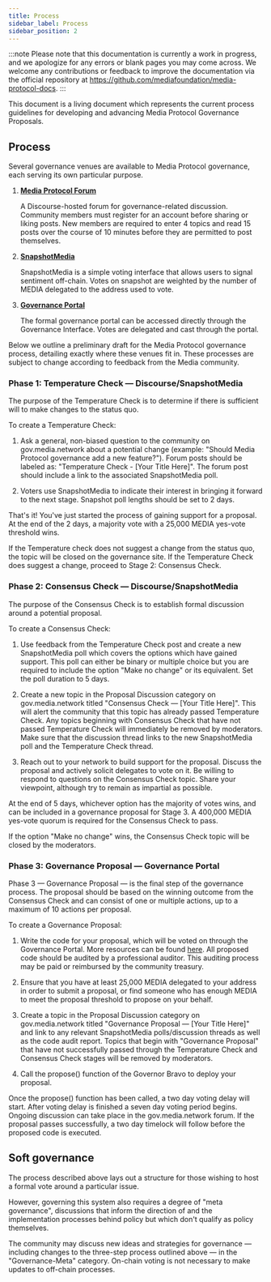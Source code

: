 ```yaml
---
title: Process
sidebar_label: Process
sidebar_position: 2
---
```


:::note
Please note that this documentation is currently a work in progress, and we apologize for any errors or blank pages you may come across. We welcome any contributions or feedback to improve the documentation via the official repository at https://github.com/mediafoundation/media-protocol-docs.
:::

This document is a living document which represents the current process guidelines for developing and advancing Media Protocol Governance Proposals.

## Process

Several governance venues are available to Media Protocol governance, each serving its own particular purpose.

1. [**Media Protocol Forum**](https://forum.media.network/)

    A Discourse-hosted forum for governance-related discussion. Community members must register for an account before sharing or liking posts. New members are required to enter 4 topics and read 15 posts over the course of 10 minutes before they are permitted to post themselves.

2. [**SnapshotMedia**](https://snapshot.page/#/media)

    SnapshotMedia is a simple voting interface that allows users to signal sentiment off-chain. Votes on snapshot are weighted by the number of MEDIA delegated to the address used to vote.

3. [**Governance Portal**](https://governance.media.network/#/vote)

    The formal governance portal can be accessed directly through the Governance Interface. Votes are delegated and cast through the portal.

Below we outline a preliminary draft for the Media Protocol governance process, detailing exactly where these venues fit in. These processes are subject to change according to feedback from the Media community.

### Phase 1: Temperature Check — Discourse/SnapshotMedia

The purpose of the Temperature Check is to determine if there is sufficient will to make changes to the status quo.

To create a Temperature Check:

1. Ask a general, non-biased question to the community on gov.media.network about a potential change (example: "Should Media Protocol governance add a new feature?"). Forum posts should be labeled as: "Temperature Check - [Your Title Here]". The forum post should include a link to the associated SnapshotMedia poll.

1. Voters use SnapshotMedia to indicate their interest in bringing it forward to the next stage. Snapshot poll lengths should be set to 2 days.

That's it! You've just started the process of gaining support for a proposal. At the end of the 2 days, a majority vote with a 25,000 MEDIA yes-vote threshold wins.

If the Temperature check does not suggest a change from the status quo, the topic will be closed on the governance site. If the Temperature Check does suggest a change, proceed to Stage 2: Consensus Check.

### Phase 2: Consensus Check — Discourse/SnapshotMedia

The purpose of the Consensus Check is to establish formal discussion around a potential proposal.

To create a Consensus Check:

1. Use feedback from the Temperature Check post and create a new SnapshotMedia poll which covers the options which have gained support. This poll can either be binary or multiple choice but you are required to include the option "Make no change" or its equivalent. Set the poll duration to 5 days.

1. Create a new topic in the Proposal Discussion category on gov.media.network titled "Consensus Check — [Your Title Here]". This will alert the community that this topic has already passed Temperature Check. Any topics beginning with Consensus Check that have not passed Temperature Check will immediately be removed by moderators. Make sure that the discussion thread links to the new SnapshotMedia poll and the Temperature Check thread.

1. Reach out to your network to build support for the proposal. Discuss the proposal and actively solicit delegates to vote on it. Be willing to respond to questions on the Consensus Check topic. Share your viewpoint, although try to remain as impartial as possible.

At the end of 5 days, whichever option has the majority of votes wins, and can be included in a governance proposal for Stage 3. A 400,000 MEDIA yes-vote quorum is required for the Consensus Check to pass.

If the option "Make no change" wins, the Consensus Check topic will be closed by the moderators.

### Phase 3: Governance Proposal — Governance Portal

Phase 3 — Governance Proposal — is the final step of the governance process. The proposal should be based on the winning outcome from the Consensus Check and can consist of one or multiple actions, up to a maximum of 10 actions per proposal.

To create a Governance Proposal:

1. Write the code for your proposal, which will be voted on through the Governance Portal. More resources can be found [here](https://compound.finance/docs/governance#propose). All proposed code should be audited by a professional auditor. This auditing process may be paid or reimbursed by the community treasury.

1. Ensure that you have at least 25,000 MEDIA delegated to your address in order to submit a proposal, or find someone who has enough MEDIA to meet the proposal threshold to propose on your behalf.

1. Create a topic in the Proposal Discussion category on gov.media.network titled "Governance Proposal — [Your Title Here]" and link to any relevant SnapshotMedia polls/discussion threads as well as the code audit report. Topics that begin with "Governance Proposal" that have not successfully passed through the Temperature Check and Consensus Check stages will be removed by moderators.

1. Call the propose() function of the Governor Bravo to deploy your proposal.

Once the propose() function has been called, a two day voting delay will start. After voting delay is finished a seven day voting period begins. Ongoing discussion can take place in the gov.media.network forum. If the proposal passes successfully, a two day timelock will follow before the proposed code is executed.

## Soft governance

The process described above lays out a structure for those wishing to host a formal vote around a particular issue.

However, governing this system also requires a degree of "meta governance", discussions that inform the direction of and the implementation processes behind policy but which don't qualify as policy themselves.

The community may discuss new ideas and strategies for governance — including changes to the three-step process outlined above — in the "Governance-Meta" category. On-chain voting is not necessary to make updates to off-chain processes.
